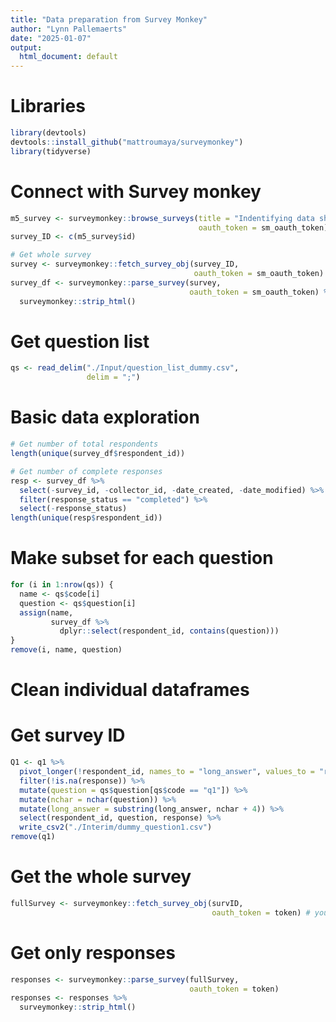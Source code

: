 ```yaml
---
title: "Data preparation from Survey Monkey"
author: "Lynn Pallemaerts"
date: "2025-01-07"
output:
  html_document: default
---
```


# Libraries

```r
library(devtools)
devtools::install_github("mattroumaya/surveymonkey")
library(tidyverse)
```

# Connect with Survey monkey

```r
m5_survey <- surveymonkey::browse_surveys(title = "Indentifying data sharing issues regarding camera trap data in Europe -- dummy version",
                                          oauth_token = sm_oauth_token)
survey_ID <- c(m5_survey$id)

# Get whole survey
survey <- surveymonkey::fetch_survey_obj(survey_ID,
                                         oauth_token = sm_oauth_token)
survey_df <- surveymonkey::parse_survey(survey,
                                        oauth_token = sm_oauth_token) %>%
  surveymonkey::strip_html()
```

# Get question list

```r
qs <- read_delim("./Input/question_list_dummy.csv",
                 delim = ";")
```

# Basic data exploration

```r
# Get number of total respondents
length(unique(survey_df$respondent_id))

# Get number of complete responses
resp <- survey_df %>%
  select(-survey_id, -collector_id, -date_created, -date_modified) %>%
  filter(response_status == "completed") %>%
  select(-response_status)
length(unique(resp$respondent_id))
```

# Make subset for each question

```r
for (i in 1:nrow(qs)) {
  name <- qs$code[i]
  question <- qs$question[i]
  assign(name, 
         survey_df %>%
           dplyr::select(respondent_id, contains(question)))
}
remove(i, name, question)
```

# Clean individual dataframes













# Get survey ID

```r
Q1 <- q1 %>%
  pivot_longer(!respondent_id, names_to = "long_answer", values_to = "response") %>%
  filter(!is.na(response)) %>%
  mutate(question = qs$question[qs$code == "q1"]) %>%
  mutate(nchar = nchar(question)) %>%
  mutate(long_answer = substring(long_answer, nchar + 4)) %>%
  select(respondent_id, question, response) %>%
  write_csv2("./Interim/dummy_question1.csv")
remove(q1)
```

# Get the whole survey

```r
fullSurvey <- surveymonkey::fetch_survey_obj(survID,
                                             oauth_token = token) # your survey's ID goes here
```

# Get only responses

```r
responses <- surveymonkey::parse_survey(fullSurvey,
                                        oauth_token = token)
responses <- responses %>%
  surveymonkey::strip_html()
```
